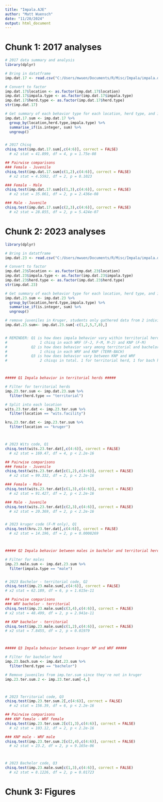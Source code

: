 ```yaml
---
title: "Impala.AJE"
author: "Matt Wuensch"
date: "11/20/2024"
output: html_document
---
```

# Chunk 1: 2017 analyses
```r
# 2017 data summary and analysis
library(dplyr)

# Bring in datatframe
imp.dat.17 <- read.csv("C:/Users/mwuen/Documents/R/Misc/Impala/impala.data.17.csv")

# Convert to factor
imp.dat.17$location <- as.factor(imp.dat.17$location)
imp.dat.17$impala.type <- as.factor(imp.dat.17$impala.type)
imp.dat.17$herd.type <- as.factor(imp.dat.17$herd.type)
str(imp.dat.17)

# Get summary of each behavior type for each location, herd type, and impala type for each behavior
imp.dat.17.sum <- imp.dat.17 %>%
  group_by(location,herd.type,impala.type) %>%
  summarise_if(is.integer, sum) %>%
  ungroup()


# 2017 Chisq
chisq.test(imp.dat.17.sum[,c(4:6)], correct = FALSE)
  # x2 stat = 41.899, df = 4, p = 1.75e-08

## Pairwise comparisons
### Female - Juvenile
chisq.test(imp.dat.17.sum[c(1,2),c(4:6)], correct = FALSE)
  # x2 stat = 4.5592, df = 2, p = 0.1023

### Female - Male
chisq.test(imp.dat.17.sum[c(1,3),c(4:6)], correct = FALSE)
  # x2 stat = 35.061, df = 2, p = 2.436e-08

### Male - Juvenile
chisq.test(imp.dat.17.sum[c(2,3),c(4:6)], correct = FALSE)
  # x2 stat = 28.855, df = 2, p = 5.424e-07
```
# Chunk 2: 2023 analyses
```r
library(dplyr)

# Bring in datatframe
imp.dat.23 <- read.csv("C:/Users/mwuen/Documents/R/Misc/Impala/impala.data.23.csv")

# Convert to factor
imp.dat.23$location <- as.factor(imp.dat.23$location)
imp.dat.23$impala.type <- as.factor(imp.dat.23$impala.type)
imp.dat.23$herd.type <- as.factor(imp.dat.23$herd.type)
str(imp.dat.23)

# Get summary of each behavior type for each location, herd type, and impala type for each behavior
imp.dat.23.sum <- imp.dat.23 %>%
  group_by(location,herd.type,impala.type) %>%
  summarise_if(is.integer, sum) %>%
  ungroup()

# remove juveniles in Kruger, students only gathered data from 2 individuals over short timespan. Also remove f/j from bachelor herds
imp.dat.23.sum<- imp.dat.23.sum[-c(1,2,5,7,8),]


# REMINDER: Q1 is how does impala behavior vary within territorial herds
#               1 chisq in each WRF (F-J, F-M, M-J) and KNP (F-M)            
#           Q2 is how does behavior vary among territorial and bachelor males
#               1 chisq in each WRF and KNP (TERR-BACH)  
#           Q3 is how does behavior vary between KNP and WRF
#               2 chisqs in total. 1 for territorial herd, 1 for bach herd. if I don't like this



##### Q1 Impala behavior in territorial herds #####

# Filter for territorial herds
imp.23.ter.sum <- imp.dat.23.sum %>%
  filter(herd.type == "territorial")

# Split into each location
wits.23.ter.dat <- imp.23.ter.sum %>%
  filter(location == "wits.facility")

kru.23.ter.dat <- imp.23.ter.sum %>%
  filter(location == "kruger")



# 2023 Wits code, Q1
chisq.test(wits.23.ter.dat[,c(4:6)], correct = FALSE)
  # x2 stat = 169.47, df = 4, p < 2.2e-16

## Pairwise comparisons
### Female - Juvenile
chisq.test(wits.23.ter.dat[c(1,2),c(4:6)], correct = FALSE)
  # x2 stat = 99.332, df = 2, p < 2.2e-16

### Female - Male
chisq.test(wits.23.ter.dat[c(1,3),c(4:6)], correct = FALSE)
  # x2 stat = 91.427, df = 2, p < 2.2e-16

### Male - Juvenile
chisq.test(wits.23.ter.dat[c(2,3),c(4:6)], correct = FALSE)
  # x2 stat = 20.369, df = 2, p < 2.2e-16


# 2023 kruger code (F-M only), Q1
chisq.test(kru.23.ter.dat[,c(4:6)], correct = FALSE)
  # x2 stat = 14.196, df = 2, p = 0.0008269



##### Q2 Impala behavior between males in bachelor and territorial herds #####

# Filter for males
imp.23.male.sum <- imp.dat.23.sum %>%
  filter(impala.type == "male")


# 2023 Bachelor - territorial code, Q2
chisq.test(imp.23.male.sum[,c(4:6)], correct = FALSE)
# x2 stat = 62.189, df = 6, p = 1.615e-11

## Pairwise comparisons
### WRF bachelor - territorial
chisq.test(imp.23.male.sum[c(3,4),c(4:6)], correct = FALSE)
# x2 stat = 48.499, df = 2, p = 2.941e-11

## KNP bachelor - territorial
chisq.test(imp.23.male.sum[c(1,2),c(4:6)], correct = FALSE)
# x2 stat = 7.8455, df = 2, p = 0.01979



##### Q3 Impala behavior between kruger NP and WRF #####

# Filter for bachelor herd
imp.23.bach.sum <- imp.dat.23.sum %>%
  filter(herd.type == "bachelor")

# Remove juveniles from imp.ter.sum since they're not in kruger
imp.23.ter.sum.2 <- imp.23.ter.sum[-4,]



# 2023 Territorial code, Q3
chisq.test(imp.23.ter.sum.2[,c(4:6)], correct = FALSE)
  # x2 stat = 156.39, df = 6, p < 2.2e-16

## Pairwise comparisons
### KNP female - WRF female
chisq.test(imp.23.ter.sum.2[c(1,3),c(4:6)], correct = FALSE)
  # x2 stat = 103.12, df = 2, p < 2.2e-16

### KNP male - WRF male
chisq.test(imp.23.ter.sum.2[c(2,4),c(4:6)], correct = FALSE)
  # x2 stat = 23.2, df = 2, p = 9.165e-06



# 2023 Bachelor code, Q3
chisq.test(imp.23.male.sum[c(1,3),c(4:6)], correct = FALSE)
  # x2 stat = 8.1226, df = 2, p = 0.01723
```
# Chunk 3: Figures